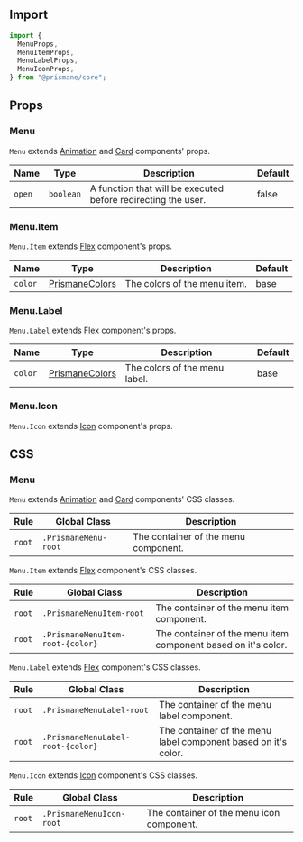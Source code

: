 ## Import

```js
import {
  MenuProps,
  MenuItemProps,
  MenuLabelProps,
  MenuIconProps,
} from "@prismane/core";
```

## Props

### Menu

`Menu` extends [Animation](/docs/components-api/animation-api) and [Card](/docs/components-api/card-api) components' props.

| Name   | Type      | Description                                                   | Default |
| ------ | --------- | ------------------------------------------------------------- | ------- |
| `open` | `boolean` | A function that will be executed before redirecting the user. | false   |

### Menu.Item

`Menu.Item` extends [Flex](/docs/components-api/flex-api) component's props.

| Name    | Type                                                          | Description                  | Default |
| ------- | ------------------------------------------------------------- | ---------------------------- | ------- |
| `color` | [PrismaneColors](/docs/getting-started/overview#global-types) | The colors of the menu item. | base    |

### Menu.Label

`Menu.Label` extends [Flex](/docs/components-api/flex-api) component's props.

| Name    | Type                                                          | Description                   | Default |
| ------- | ------------------------------------------------------------- | ----------------------------- | ------- |
| `color` | [PrismaneColors](/docs/getting-started/overview#global-types) | The colors of the menu label. | base    |

### Menu.Icon

`Menu.Icon` extends [Icon](/docs/components-api/icon-api) component's props.

## CSS

### Menu

`Menu` extends [Animation](/docs/components-api/animation-api) and [Card](/docs/components-api/card-api) components' CSS classes.

| Rule   | Global Class         | Description                          |
| ------ | -------------------- | ------------------------------------ |
| `root` | `.PrismaneMenu-root` | The container of the menu component. |

`Menu.Item` extends [Flex](/docs/components-api/flex-api) component's CSS classes.

| Rule   | Global Class                     | Description                                                   |
| ------ | -------------------------------- | ------------------------------------------------------------- |
| `root` | `.PrismaneMenuItem-root`         | The container of the menu item component.                     |
| `root` | `.PrismaneMenuItem-root-{color}` | The container of the menu item component based on it's color. |

`Menu.Label` extends [Flex](/docs/components-api/flex-api) component's CSS classes.

| Rule   | Global Class                      | Description                                                    |
| ------ | --------------------------------- | -------------------------------------------------------------- |
| `root` | `.PrismaneMenuLabel-root`         | The container of the menu label component.                     |
| `root` | `.PrismaneMenuLabel-root-{color}` | The container of the menu label component based on it's color. |

`Menu.Icon` extends [Icon](/docs/components-api/icon-api) component's CSS classes.

| Rule   | Global Class             | Description                               |
| ------ | ------------------------ | ----------------------------------------- |
| `root` | `.PrismaneMenuIcon-root` | The container of the menu icon component. |
